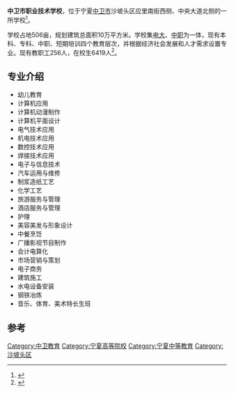
'''中卫市职业技术学校'''，位于宁夏[[中卫市|中卫市]]沙坡头区应里南街西侧、中央大道北侧的一所学校<ref>{{cite news|title=靳诺书记赴中卫看望挂职干部|url=http://news.ruc.edu.cn/archives/95658|accessdate=2015-02-14|newspaper=人民大学|archive-date=2016-03-05|archive-url=https://web.archive.org/web/20160305214035/http://news.ruc.edu.cn/archives/95658|dead-url=no}}</ref>。

学校占地506亩，规划建筑总面积10万平方米。学校集[[电大|电大]]、[[中职|中职]]为一体，现有本科、专科、中职、短期培训四个教育层次，并根据经济社会发展和人才需求设置专业。现有教职工256人，在校生6419人<ref>{{cite news|title=市职业技术学校获得护理专业办学资质|url=http://news.idoican.com.cn/zwrb/html/2014-12/17/content_5317120.htm?div=-1|accessdate=2015-02-14|newspaper=营口日报|deadurl=yes|archiveurl=https://web.archive.org/web/20150214163744/http://news.idoican.com.cn/zwrb/html/2014-12/17/content_5317120.htm?div=-1|archivedate=2015-02-14}}</ref>。

==专业介绍==
*幼儿教育
*计算机应用
*计算机动漫制作
*计算机平面设计
*电气技术应用
*机电技术应用
*数控技术应用
*焊接技术应用
*电子与信息技术
*汽车运用与维修
*制浆造纸工艺
*化学工艺
*旅游服务与管理
*酒店服务与管理
*护理
*美容美发与形象设计
*中餐烹饪
*广播影视节目制作
*会计电算化
*市场营销与策划
*电子商务
*建筑施工
*水电设备安装
*钢铁冶炼
*音乐、体育、美术特长生班

==参考==
{{reflist}}
[[Category:中卫教育|Category:中卫教育]]
[[Category:宁夏高等院校|Category:宁夏高等院校]]
[[Category:宁夏中等教育|Category:宁夏中等教育]]
[[Category:沙坡头区|Category:沙坡头区]]
